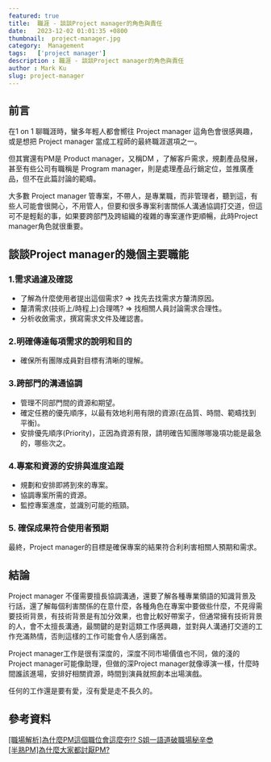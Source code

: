 ```yaml
---
featured: true
title:  職涯 - 談談Project manager的角色與責任
date:   2023-12-02 01:01:35 +0800
thumbnail:  project-manager.jpg
category:  Management
tags:   ['project manager']
description : 職涯 - 談談Project manager的角色與責任
author : Mark Ku
slug: project-manager
---
```


## 前言
在1 on 1 聊職涯時，蠻多年輕人都會嚮往 Project manager 這角色會很感興趣，或是想把 Project manager 當成工程師的最終職涯選項之一。  

但其實還有PM是 Product manager，又稱DM ，了解客戶需求，規劃產品發展，甚至有些公司有職稱是 Program manager，則是處理產品行銷定位，並推廣產品，但不在此篇討論的範疇。  

大多數 Project manager 管專案，不帶人，是專業職，而非管理者，聽到這，有些人可能會很開心，不用管人，但要和很多專案利害關係人溝通協調打交道，但這可不是輕鬆的事，如果要跨部門及跨組織的複雜的專案運作更順暢，此時Project manager角色就很重要。  

## 談談Project manager的幾個主要職能
### 1.需求過濾及確認
- 了解為什麼使用者提出這個需求? => 找先去找需求方釐清原因。
- 釐清需求(技術上/時程上)合理嗎? => 找相關人員討論需求合理性。
- 分析收斂需求，撰寫需求文件及確認書。

### 2.明確傳達每項需求的說明和目的
- 確保所有團隊成員對目標有清晰的理解。

### 3.跨部門的溝通協調
- 管理不同部門間的資源和期望。
- 確定任務的優先順序，以最有效地利用有限的資源(在品質、時間、範疇找到平衡)。
- 安排優先順序(Priority)，正因為資源有限，請明確告知團隊哪幾項功能是最急的，哪些次之。

### 4.專案和資源的安排與進度追蹤
- 規劃和安排即將到來的專案。
- 協調專案所需的資源。
- 監控專案進度，並識別可能的瓶頸。

### 5. 確保成果符合使用者預期
最終，Project manager的目標是確保專案的結果符合利利害相關人預期和需求。

## 結論
Project manager 不僅需要擅長協調溝通，還要了解各種專業領語的知識背景及行話，還了解每個利害關係的在意什麼，各種角色在專案中要做些什麼，不見得需要技術背景，有技術背景是有加分效果，也會比較好帶案子，但通常擁有技術背景的人，會不太擅長溝通，最關鍵的是對這類工作感興趣，並對與人溝通打交道的工作充滿熱情，否則這樣的工作可能會令人感到痛苦。    

Project manager工作是很有深度的，深度不同市場價值也不同，做的淺的Project manager可能像助理，但做的深Project manager就像導演一樣，什麼時間誰該進場，安排好相關資源，時間到演員就照劇本出場演戲。  

任何的工作還是要有愛，沒有愛是走不長久的。

## 參考資料
[[職場解析]為什麼PM這個職位會這麼夯⁉️ S姐一語道破職場秘辛😎](https://www.youtube.com/watch?v=hAUk3JPshKg)  
[[半熟PM]為什麼大家都討厭PM?](https://www.dcard.tw/f/job/p/239892893)
